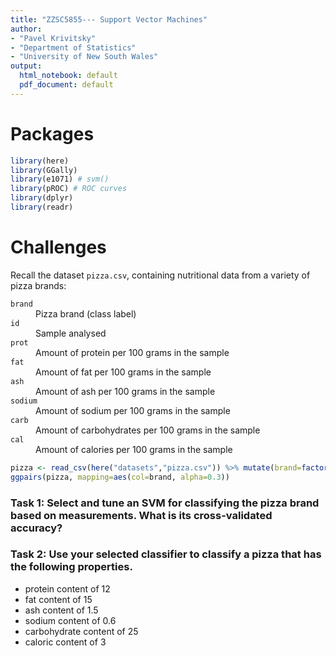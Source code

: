 ```yaml
---
title: "ZZSC5855--- Support Vector Machines"
author:
- "Pavel Krivitsky"
- "Department of Statistics"
- "University of New South Wales"
output:
  html_notebook: default
  pdf_document: default
---
```



# Packages
```r
library(here)
library(GGally)
library(e1071) # svm()
library(pROC) # ROC curves
library(dplyr)
library(readr)
```


# Challenges
Recall the dataset `pizza.csv`, containing nutritional data from a variety of pizza brands:

`brand`
: Pizza brand (class label)

`id`
: Sample analysed

`prot`
: Amount of protein per 100 grams in the sample

`fat`
: Amount of fat per 100 grams in the sample

`ash`
: Amount of ash per 100 grams in the sample

`sodium`
: Amount of sodium per 100 grams in the sample

`carb`
: Amount of carbohydrates per 100 grams in the sample

`cal`
: Amount of calories per 100 grams in the sample

```r
pizza <- read_csv(here("datasets","pizza.csv")) %>% mutate(brand=factor(brand))
ggpairs(pizza, mapping=aes(col=brand, alpha=0.3))
```

### Task 1: Select and tune an SVM for classifying the pizza brand based on measurements. What is its cross-validated accuracy?


### Task 2: Use your selected classifier to classify a pizza that has the following properties.

* protein content of 12
* fat content of 15
* ash content of 1.5
* sodium content of 0.6
* carbohydrate content of 25
* caloric content of 3



